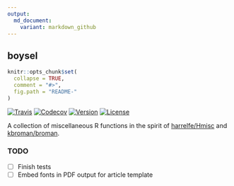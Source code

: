 ```yaml
---
output:
  md_document:
    variant: markdown_github
---
```


## boysel
```r
knitr::opts_chunk$set(
  collapse = TRUE,
  comment = "#>",
  fig.path = "README-"
)
```

[![Travis](https://img.shields.io/travis/sboysel/boysel.svg?style=flat-square)](https://travis-ci.org/sboysel/boysel)
[![Codecov](https://img.shields.io/codecov/c/github/sboysel/boysel.svg?style=flat-square)](https://codecov.io/gh/sboysel/boysel)
[![Version](https://img.shields.io/badge/calver-`r packageVersion("boysel")`-brightgreen.svg?style=flat-square)](https://img.shields.io/badge/calver-`r packageVersion("boysel")`-brightgreen.svg?style=flat-square)
[![License](https://img.shields.io/badge/license-GPL--3-blue.svg?style=flat-square)](https://www.gnu.org/licenses/gpl-3.0.en.html)

A collection of miscellaneous R functions in the spirit of
[harrelfe/Hmisc](https://github.com/harrelfe/Hmisc) and
[kbroman/broman](https://github.com/kbroman/broman).

### TODO

- [ ] Finish tests
- [ ] Embed fonts in PDF output for article template
